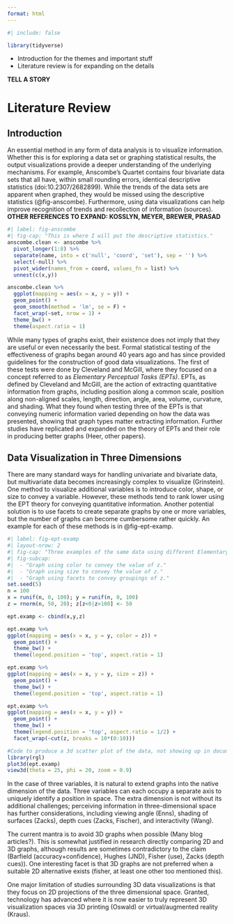 ```yaml
---
format: html
---
```


```r
#| include: false

library(tidyverse)
```


- Introduction for the themes and important stuff
- Literature review is for expanding on the details

**TELL A STORY**

# Literature Review 

## Introduction

An essential method in any form of data analysis is to visualize information. 
Whether this is for exploring a data set or graphing statistical results, the output visualizations provide a deeper understanding of the underlying mechanisms. 
For example, Anscombe's Quartet contains four bivariate data sets that all have, within small rounding errors, identical descriptive statistics (doi:10.2307/2682899). 
While the trends of the data sets are apparent when graphed, they would be missed using the descriptive statistics (@fig-anscombe).
Furthermore, using data visualizations can help improve recognition of trends and recollection of information (sources). **OTHER REFERENCES TO EXPAND: KOSSLYN, MEYER, BREWER, PRASAD**


```r
#| label: fig-anscombe
#| fig-cap: "This is where I will put the descriptive statistics."
anscombe.clean <- anscombe %>% 
  pivot_longer(1:8) %>% 
  separate(name, into = c('null', 'coord', 'set'), sep = '') %>% 
  select(-null) %>% 
  pivot_wider(names_from = coord, values_fn = list) %>% 
  unnest(c(x,y))

anscombe.clean %>% 
  ggplot(mapping = aes(x = x, y = y)) + 
  geom_point() + 
  geom_smooth(method = 'lm', se = F) +
  facet_wrap(~set, nrow = 1) + 
  theme_bw() + 
  theme(aspect.ratio = 1)
```

While many types of graphs exist, their existence does not imply that they are useful or even necessarily the best. 
Formal statistical testing of the effectiveness of graphs began around 40 years ago and has since provided guidelines for the construction of good data visualizations.
The first of these tests were done by Cleveland and McGill, where they focused on a concept referred to as *Elementary Perceptual Tasks (EPTs)*.
EPTs, as defined by Cleveland and McGill, are the action of extracting quantitative information from graphs, including position along a common scale, position along non-aligned scales, length, direction, angle, area, volume, curvature, and shading. 
What they found when testing three of the EPTs is that conveying numeric information varied depending on how the data was presented, showing that graph types matter extracting information.
Further studies have replicated and expanded on the theory of EPTs and their role in producing better graphs (Heer, other papers).


## Data Visualization in Three Dimensions

There are many standard ways for handling univariate and bivariate data, but multivariate data becomes increasingly complex to visualize (Grinstein). 
One method to visualize additional variables is to introduce color, shape, or size to convey a variable. 
However, these methods tend to rank lower using the EPT theory for conveying quantitative information.
Another potential solution is to use facets to create separate graphs by one or more variables, but the number of graphs can become cumbersome rather quickly. 
An example for each of these methods is in @fig-ept-examp.

```r
#| label: fig-ept-examp
#| layout-nrow: 2
#| fig-cap: "Three examples of the same data using different Elementary Perceptural Tasks to visualize three quantitative variables. The variables are generically named x, y, and z."
#| fig-subcap: 
#|  - "Graph using color to convey the value of z."
#|  - "Graph using size to convey the value of z."
#|  - "Graph using facets to convey groupings of z."
set.seed(5)
n = 100
x = runif(n, 0, 100); y = runif(n, 0, 100)
z = rnorm(n, 50, 20); z[z<0|z>100] <- 50

ept.examp <- cbind(x,y,z)

ept.examp %>% 
ggplot(mapping = aes(x = x, y = y, color = z)) + 
  geom_point() + 
  theme_bw() +
  theme(legend.position = 'top', aspect.ratio = 1)

ept.examp %>% 
ggplot(mapping = aes(x = x, y = y, size = z)) + 
  geom_point() + 
  theme_bw() +
  theme(legend.position = 'top', aspect.ratio = 1)

ept.examp %>% 
ggplot(mapping = aes(x = x, y = y)) + 
  geom_point() + 
  theme_bw() +
  theme(legend.position = 'top', aspect.ratio = 1/2) + 
  facet_wrap(~cut(z, breaks = 10*(0:10)))

#Code to produce a 3d scatter plot of the data, not showing up in document rn so probably need to 
library(rgl)
plot3d(ept.examp)
view3d(theta = 25, phi = 20, zoom = 0.9)

```

In the case of three variables, it is natural to extend graphs into the native dimension of the data. 
Three variables can each occupy a separate axis to uniquely identify a position in space.
The extra dimension is not without its additional challenges; perceiving information in three-dimensional space has further considerations, including viewing angle (Enns), shading of surfaces (Zacks), depth cues (Zacks, Fischer), and interactivity (Wang).

The current mantra is to avoid 3D graphs when possible (Many blog articles?).
This is somewhat justified in research directly comparing 2D and 3D graphs, although results are sometimes contradictory to the claim (Barfield (accuracy+confidence), Hughes (JND), Fisher (use), Zacks (depth cues)). 
One interesting facet is that 3D graphs are not preferred when a suitable 2D alternative exists (fisher, at least one other too mentioned this). 

One major limitation of studies surrounding 3D data visualizations is that they focus on 2D projections of the three dimensional space. 
Granted, technology has advanced where it is now easier to truly represent 3D visualization spaces via 3D printing (Oswald) or virtual/augmented reality (Kraus). 









<!-- Some examples of 2d plots, probably won't use table
```r
tribble(
  ~'Data', ~'Data Type', ~'Possible graphs',
  'Univariate', 'Categorical', 'Bar chart, pie chart',
  'Univariate', 'Numerical', 'Density chart, histogram',
  'Bivariate', 'Both categorical', 'Mosaic plot',
  'Bivariate', 'One categorical and one numerical', 'Box plot, bar chart',
  'Bivariate', 'Both numerical', 'Scatter plot, contour plot'
)
```
-->




























